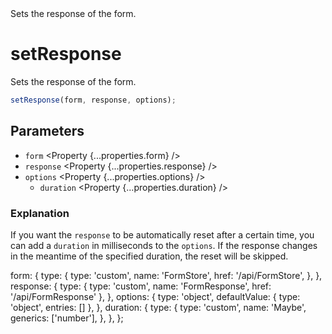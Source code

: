 
<Title>setResponse</Title>
<Description>Sets the response of the form.</Description>

# setResponse

Sets the response of the form.

```ts
setResponse(form, response, options);
```

## Parameters

- `form` <Property {...properties.form} />
- `response` <Property {...properties.response} />
- `options` <Property {...properties.options} />
  - `duration` <Property {...properties.duration} />

### Explanation

If you want the `response` to be automatically reset after a certain time, you can add a `duration` in milliseconds to the `options`. If the response changes in the meantime of the specified duration, the reset will be skipped.

  form: {
    type: {
      type: 'custom',
      name: 'FormStore',
      href: '/api/FormStore',
    },
  },
  response: {
    type: { type: 'custom', name: 'FormResponse', href: '/api/FormResponse' },
  },
  options: {
    type: 'object',
    defaultValue: { type: 'object', entries: [] },
  },
  duration: {
    type: {
      type: 'custom',
      name: 'Maybe',
      generics: ['number'],
    },
  },
};
